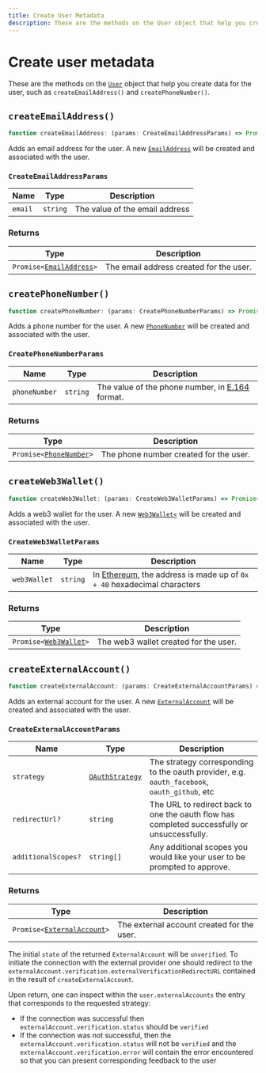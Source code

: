 ```yaml
---
title: Create User Metadata
description: These are the methods on the User object that help you create data for the user, such as createEmailAddress() and createPhoneNumber().
---
```


# Create user metadata

These are the methods on the [`User`](/docs/javascript/user/user) object that help you create data for the user, such as `createEmailAddress()` and `createPhoneNumber()`.

## `createEmailAddress()`

```typescript
function createEmailAddress: (params: CreateEmailAddressParams) => Promise<EmailAddress>;
```

Adds an email address for the user. A new [`EmailAddress`][email-ref] will be created and associated with the user.

### `CreateEmailAddressParams`

| Name | Type | Description |
| --- | --- | --- |
| `email` | `string` | The value of the email address |

### Returns

| Type | Description |
| --- | --- |
| <code>Promise\<[EmailAddress][email-ref]\></code> | The email address created for the user. |

## `createPhoneNumber()`

```typescript
function createPhoneNumber: (params: CreatePhoneNumberParams) => Promise<PhoneNumber>;
```

Adds a phone number for the user. A new [`PhoneNumber`][phone-ref] will be created and associated with the user.

### `CreatePhoneNumberParams`

| Name | Type | Description |
| --- | --- | --- |
| `phoneNumber` | `string` | The value of the phone number, in [E.164](https://en.wikipedia.org/wiki/E.164) format. |

### Returns

| Type | Description |
| --- | --- |
| <code>Promise\<[PhoneNumber][phone-ref]\></code> | The phone number created for the user. |

## `createWeb3Wallet()`

```typescript
function createWeb3Wallet: (params: CreateWeb3WalletParams) => Promise<Web3Wallet>;
```

Adds a web3 wallet for the user. A new [`Web3Wallet<`][web3-ref] will be created and associated with the user.

### `CreateWeb3WalletParams`

| Name | Type | Description |
| --- | --- | --- |
| `web3Wallet` | `string` | In [Ethereum](https://docs.metamask.io/guide/common-terms.html#address-public-key), the address is made up of `0x + 40` hexadecimal characters |

### Returns

| Type | Description |
| --- | --- |
| <code>Promise\<[Web3Wallet][web3-ref]\></code> | The web3 wallet created for the user. |

## `createExternalAccount()`

```typescript
function createExternalAccount: (params: CreateExternalAccountParams) => Promise<ExternalAccount>;
```

Adds an external account for the user. A new [`ExternalAccount`][exacc-ref] will be created and associated with the user.

### `CreateExternalAccountParams`

| Name | Type | Description |
| --- | --- | --- |
| `strategy` | [`OAuthStrategy`](/docs/references/javascript/types/oauth-strategy) | The strategy corresponding to the oauth provider, e.g. `oauth_facebook`, `oauth_github`, etc |
| `redirectUrl?` | `string` | The URL to redirect back to one the oauth flow has completed successfully or unsuccessfully. |
| `additionalScopes?` | `string[]` | Any additional scopes you would like your user to be prompted to approve. |

### Returns

| Type | Description |
| --- | --- |
| <code>Promise\<[ExternalAccount][exacc-ref]\></code> | The external account created for the user. |

The initial `state` of the returned `ExternalAccount` will be `unverified`. To initiate the connection with the external provider one should redirect to the `externalAccount.verification.externalVerificationRedirectURL` contained in the result of `createExternalAccount`.

Upon return, one can inspect within the `user.externalAccounts` the entry that corresponds to the requested strategy:

- If the connection was successful then `externalAccount.verification.status` should be `verified`
- If the connection was not successful, then the `externalAccount.verification.status` will not be `verified` and the `externalAccount.verification.error` will contain the error encountered so that you can present corresponding feedback to the user

[email-ref]: /docs/references/javascript/email-address/email-address
[phone-ref]: /docs/references/javascript/phone-number/phone-number
[web3-ref]: /docs/references/javascript/web3-wallet/web3-wallet
[exacc-ref]: /docs/references/javascript/external-account